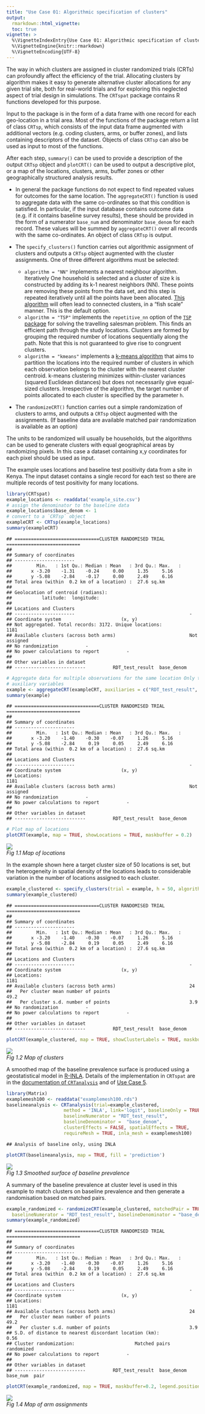 ---
title: "Use Case 01: Algorithmic specification of clusters"
output:
  rmarkdown::html_vignette:
  toc: true
vignette: >
  %\VignetteIndexEntry{Use Case 01: Algorithmic specification of clusters}
  %\VignetteEngine{knitr::rmarkdown}
  %\VignetteEncoding{UTF-8}
---

The way in which clusters are assigned in cluster randomized trials (CRTs) can profoundly affect the efficiency of the trial. Allocating clusters by algorithm makes it easy to generate alternative cluster allocations for any given trial site, both for real-world trials and for exploring this neglected aspect of trial design in simulations. The `CRTspat` package contains R functions developed for this purpose.

Input to the package is in the form of a data frame with one record for each geo-location in a trial area. Most of the functions of the package return a list of class `CRTsp`, which consists of the input data frame augmented with additional vectors (e.g. coding clusters, arms, or buffer zones), and lists containing descriptors of the dataset. Objects of class `CRTsp` can also be used as input to most of the functions.

After each step, `summary()` can be used to provide a description of the output `CRTsp` object and `plotCRT()` can be used to output a descriptive plot, or a map of the locations, clusters, arms, buffer zones or other geographically structured analysis results.

+ In general the package functions do not expect to find repeated values for outcomes for the same location. The `aggregateCRT()` function is used to aggregate data with the same co-ordinates so that this condition is satisfied. In particular, if the input database contains outcome data (e.g. if it contains baseline survey results), these should be provided in the form of a numerator `base_num` and denominator `base_denom` for each record. These values will be summed by `aggregateCRT()` over all records with the same co-ordinates. An object of class `CRTsp` is output.

+ The `specify_clusters()` function carries out algorithmic assignment of clusters and outputs a `CRTsp` object augmented with the cluster assignments. One of three different algorithms must be selected:
  + `algorithm = "NN"` implements a nearest neighbour algorithm. Iteratively One household is selected and a cluster of size k is constructed by adding its k-1 nearest neighbors (NN). These points are removing these points from the data set, and this step is repeated iteratively until all the points have been allocated. [This algorithm](http://jmonlong.github.io/Hippocamplus/2018/06/09/cluster-same-size/#methods) will often lead to connected clusters, in a "fish scale" manner. This is the default option.
  + `algorithm = "TSP"` implements the `repetitive_nn` option of the
  [`TSP` package](https://CRAN.R-project.org/package=TSP) for solving the travelling salesman problem. This finds an efficient path through the study locations. Clusters are formed by grouping the required number of locations sequentially along the path. Note that this is not guaranteed to give rise to congruent clusters.
  + `algorithm = "kmeans"` implements a [k-means algorithm](https://en.wikipedia.org/wiki/K-means_clustering) that aims to partition the locations into the required number of clusters in which each observation belongs to the cluster with the nearest cluster centroid. k-means clustering minimizes within-cluster variances (squared Euclidean distances) but does not necessarily give equal-sized clusters.
Irrespective of the algorithm, the target number of points allocated to each cluster is specified by the parameter `h`.
+ The `randomizeCRT()` function carries out a simple randomization of clusters to arms, and outputs a `CRTsp` object augmented with the assignments. (If baseline data are available matched pair randomization is available as an option)

The units to be randomized will usually be households, but the algorithms can be used to generate clusters with equal geographical areas by randomizing pixels. In this case a dataset containing x,y coordinates for each pixel should be
used as input.

The example uses locations and baseline test positivity data from a site in Kenya. The input dataset contains a single
record for each test so there are multiple records of test positivity for many locations.


```r
library(CRTspat)
example_locations <- readdata('example_site.csv')
# assign the denominator to the baseline data
example_locations$base_denom <- 1
# convert to a `CRTsp` object
exampleCRT <- CRTsp(example_locations)
summary(exampleCRT)
```

```
## ===============================CLUSTER RANDOMISED TRIAL ===========================
## 
## Summary of coordinates
## ----------------------
##         Min.   : 1st Qu.: Median : Mean   : 3rd Qu.: Max.   :
##       x -3.20    -1.31    -0.24     0.00     1.35     5.16   
##       y -5.08    -2.84    -0.17     0.00     2.49     6.16   
## Total area (within  0.2 km of a location) :  27.6 sq.km
## 
## Geolocation of centroid (radians):
##           latitude:  longitude:  
## 
## Locations and Clusters
## ----------------------                                          -            
## Coordinate system                      (x, y)            
## Not aggregated. Total records: 3172. Unique locations:          1181            
## Available clusters (across both arms)                           Not assigned            
## No randomization          -            
## No power calculations to report          -            
## 
## Other variables in dataset
## --------------------------          RDT_test_result  base_denom
```

```r
# Aggregate data for multiple observations for the same location Only the (x,y) co-ordinates and numerical
# auxiliary variables
example <- aggregateCRT(exampleCRT, auxiliaries = c("RDT_test_result", "base_denom"))
summary(example)
```

```
## ===============================CLUSTER RANDOMISED TRIAL ===========================
## 
## Summary of coordinates
## ----------------------
##         Min.   : 1st Qu.: Median : Mean   : 3rd Qu.: Max.   :
##       x -3.20    -1.40    -0.30    -0.07     1.26     5.16   
##       y -5.08    -2.84     0.19     0.05     2.49     6.16   
## Total area (within  0.2 km of a location) :  27.6 sq.km
## 
## Locations and Clusters
## ----------------------                                          -            
## Coordinate system                      (x, y)            
## Locations:                                                      1181            
## Available clusters (across both arms)                           Not assigned            
## No randomization          -            
## No power calculations to report          -            
## 
## Other variables in dataset
## --------------------------          RDT_test_result  base_denom
```

```r
# Plot map of locations
plotCRT(example, map = TRUE, showLocations = TRUE, maskbuffer = 0.2)
```
<p>
  <img src="example1a.r-1.png"> <br>
  <em>Fig 1.1 Map of locations</em>
  </p>

In the example shown here a target cluster size of 50 locations is set, but the heterogeneity in spatial density of
the locations leads to considerable variation in the number of locations assigned to each cluster.


```r
example_clustered <- specify_clusters(trial = example, h = 50, algorithm = 'NN')
summary(example_clustered)
```

```
## ===============================CLUSTER RANDOMISED TRIAL ===========================
## 
## Summary of coordinates
## ----------------------
##         Min.   : 1st Qu.: Median : Mean   : 3rd Qu.: Max.   :
##       x -3.20    -1.40    -0.30    -0.07     1.26     5.16   
##       y -5.08    -2.84     0.19     0.05     2.49     6.16   
## Total area (within  0.2 km of a location) :  27.6 sq.km
## 
## Locations and Clusters
## ----------------------                                          -            
## Coordinate system                      (x, y)            
## Locations:                                                      1181            
## Available clusters (across both arms)                           24            
##   Per cluster mean number of points                             49.2            
##   Per cluster s.d. number of points                             3.9            
## No randomization          -            
## No power calculations to report          -            
## 
## Other variables in dataset
## --------------------------          RDT_test_result  base_denom
```

```r
plotCRT(example_clustered, map = TRUE, showClusterLabels = TRUE, maskbuffer = 0.2, labelsize = 2)
```
<p>
  <img src="example1b.r-1.png"> <br>
  <em>Fig 1.2 Map of clusters</em>
</p>

A smoothed map of the baseline prevalence surface is produced using a geostatistical model
in [R-INLA](https://www.r-inla.org/). Details of the implementation in `CRTspat`
are in the [documentation of `CRTanalysis`](../reference/CRTanalysis.html) and
of [Use Case 5](Usecase5.html).


```r
library(Matrix)
examplemesh100 <- readdata("examplemesh100.rds")
baselineanalysis <- CRTanalysis(trial=example_clustered,
                     method = 'INLA', link='logit', baselineOnly = TRUE,
                     baselineNumerator = "RDT_test_result",
                     baselineDenominator =  "base_denom",
                     clusterEffects = FALSE, spatialEffects = TRUE,
                     requireMesh = TRUE, inla_mesh = examplemesh100)
```

```
## Analysis of baseline only, using INLA
```

```r
plotCRT(baselineanalysis, map = TRUE, fill = 'prediction')
```
<p>
  <img src="example1c.r-1.png"> <br>
  <em>Fig 1.3 Smoothed surface of baseline prevalence</em>
</p>

A summary of the baseline prevalence at cluster level is used in this example to match clusters on baseline prevalence and
then generate a randomisation based on matched pairs.


```r
example_randomized <- randomizeCRT(example_clustered, matchedPair = TRUE,
  baselineNumerator = "RDT_test_result", baselineDenominator = "base_denom")
summary(example_randomized)
```

```
## ===============================CLUSTER RANDOMISED TRIAL ===========================
## 
## Summary of coordinates
## ----------------------
##         Min.   : 1st Qu.: Median : Mean   : 3rd Qu.: Max.   :
##       x -3.20    -1.40    -0.30    -0.07     1.26     5.16   
##       y -5.08    -2.84     0.19     0.05     2.49     6.16   
## Total area (within  0.2 km of a location) :  27.6 sq.km
## 
## Locations and Clusters
## ----------------------                                          -            
## Coordinate system                      (x, y)            
## Locations:                                                      1181            
## Available clusters (across both arms)                           24            
##   Per cluster mean number of points                             49.2            
##   Per cluster s.d. number of points                             3.9            
## S.D. of distance to nearest discordant location (km):           0.56          
## Cluster randomization:                      Matched pairs randomized            
## No power calculations to report          -            
## 
## Other variables in dataset
## --------------------------          RDT_test_result  base_denom  base_num  pair
```

```r
plotCRT(example_randomized, map = TRUE, maskbuffer=0.2, legend.position=c(0.8,0.8))
```
<p>
  <img src="example1d.r-1.png"> <br>
  <em>Fig 1.4 Map of arm assignments</em>
  </p>
